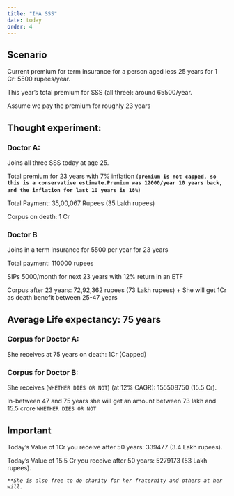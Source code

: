```yaml
---
title: "IMA SSS"
date: today
order: 4
---
```


## Scenario

Current premium for term insurance for a person aged less 25 years for 1 Cr: 5500 rupees/year.

This year's total premium for SSS (all three): around 65500/year.

Assume we pay the premium for roughly 23 years

## Thought experiment:

### Doctor A:

Joins all three SSS today at age 25.

Total premium for 23 years with 7% inflation (**`premium is not capped, so this is a conservative estimate.Premium was 12000/year 10 years back, and the inflation for last 10 years is 18%`**)

Total Payment: 35,00,067 Rupees (35 Lakh rupees)

Corpus on death: 1 Cr

### Doctor B

Joins in a term insurance for 5500 per year for 23 years

Total payment: 110000 rupees

SIPs 5000/month for next 23 years with 12% return in an ETF

Corpus after 23 years: 72,92,362 rupees (73 Lakh rupees) + She will get 1Cr as death benefit between 25-47 years

## Average Life expectancy: 75 years

### Corpus for Doctor A:

She receives at 75 years on death: 1Cr (Capped)

### Corpus for Doctor B:

She receives (`WHETHER DIES OR NOT`) (at 12% CAGR): 155508750 (15.5 Cr).

In-between 47 and 75 years she will get an amount between 73 lakh and 15.5 crore `WHETHER DIES OR NOT`

::: callout-note
## Important

Today's Value of 1Cr you receive after 50 years: 339477 (3.4 Lakh rupees).

Today's Value of 15.5 Cr you receive after 50 years: 5279173 (53 Lakh rupees).

*`**She is also free to do charity for her fraternity and others at her will.`*
:::
